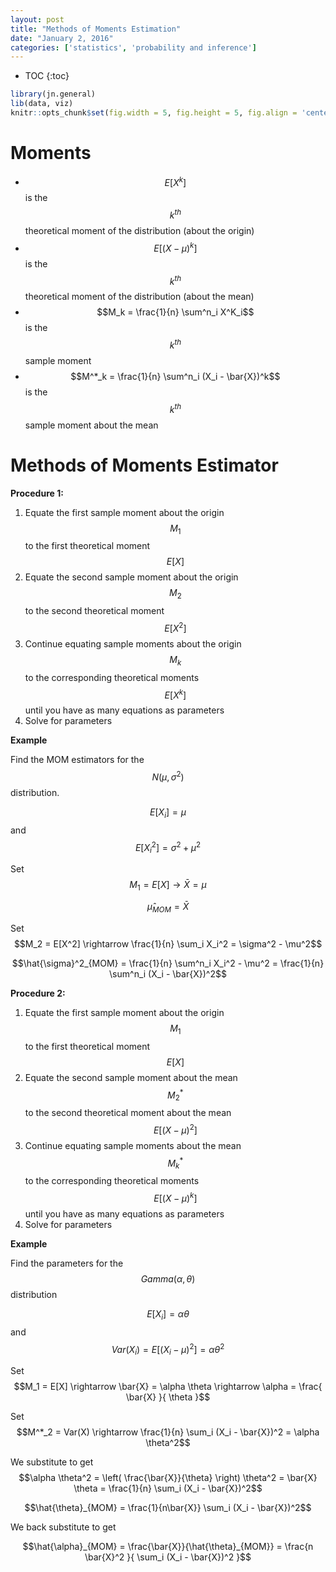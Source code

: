 ```yaml
---
layout: post
title: "Methods of Moments Estimation"
date: "January 2, 2016"
categories: ['statistics', 'probability and inference']
---
```


* TOC
{:toc}

```r
library(jn.general)
lib(data, viz)
knitr::opts_chunk$set(fig.width = 5, fig.height = 5, fig.align = 'center')
```

# Moments

* $$E[X^k]$$ is the $$k^{th}$$ theoretical moment of the distribution (about the origin)
* $$E[(X - \mu)^k]$$ is the $$k^{th}$$ theoretical moment of the distribution (about the mean)
* $$M_k = \frac{1}{n} \sum^n_i X^K_i$$ is the $$k^{th}$$ sample moment
* $$M^*_k = \frac{1}{n} \sum^n_i (X_i - \bar{X})^k$$ is the $$k^{th}$$ sample moment about the mean

# Methods of Moments Estimator

**Procedure 1:**

1. Equate the first sample moment about the origin $$M_1$$ to the first theoretical moment $$E[X]$$
2. Equate the second sample moment about the origin $$M_2$$ to the second theoretical moment $$E[X^2]$$
3. Continue equating sample moments about the origin $$M_k$$ to the corresponding theoretical moments $$E[X^k]$$ until you have as many equations as parameters
4. Solve for parameters

**Example**

Find the MOM estimators for the $$N(\mu, \sigma^2)$$ distribution.

$$E[X_i] = \mu$$ and $$E[X_i^2] = \sigma^2 + \mu^2$$

Set $$M_1 = E[X] \rightarrow \bar{X} = \mu$$

$$\hat{\mu}_{MOM} = \bar{X}$$

Set $$M_2 = E[X^2] \rightarrow \frac{1}{n} \sum_i X_i^2 = \sigma^2 - \mu^2$$

$$\hat{\sigma}^2_{MOM} = \frac{1}{n} \sum^n_i X_i^2 - \mu^2 = \frac{1}{n} \sum^n_i (X_i - \bar{X})^2$$

**Procedure 2:**

1. Equate the first sample moment about the origin $$M_1$$ to the first theoretical moment $$E[X]$$
2. Equate the second sample moment about the mean $$M^*_2$$ to the second theoretical moment about the mean $$E[(X-\mu)^2]$$
3. Continue equating sample moments about the mean $$M^*_k$$ to the corresponding theoretical moments $$E[(X-\mu)^k]$$ until you have as many equations as parameters
4. Solve for parameters

**Example**

Find the parameters for the $$Gamma(\alpha, \theta)$$ distribution

$$E[X_i] = \alpha \theta$$ and $$Var(X_i) = E[(X_i - \mu)^2] = \alpha \theta^2$$


Set $$M_1 = E[X] \rightarrow \bar{X} = \alpha \theta \rightarrow \alpha = \frac{ \bar{X} }{ \theta }$$

Set $$M^*_2 = Var(X) \rightarrow \frac{1}{n} \sum_i (X_i - \bar{X})^2 = \alpha \theta^2$$

We substitute to get $$\alpha \theta^2 = \left( \frac{\bar{X}}{\theta} \right) \theta^2 = \bar{X} \theta = \frac{1}{n} \sum_i (X_i - \bar{X})^2$$

$$\hat{\theta}_{MOM} = \frac{1}{n\bar{X}} \sum_i (X_i - \bar{X})^2$$

We back substitute to get 

$$\hat{\alpha}_{MOM} = \frac{\bar{X}}{\hat{\theta}_{MOM}} = \frac{n \bar{X}^2 }{ \sum_i (X_i - \bar{X})^2 }$$
